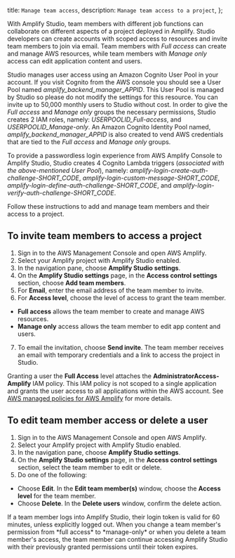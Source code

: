   title: `Manage team access`,
  description: `Manage team access to a project`,
};

With Amplify Studio, team members with different job functions can collaborate on different aspects of a project deployed in Amplify. Studio developers can create accounts with scoped access to resources and invite team members to join via email. Team members with *Full access* can create and manage AWS resources, while team members with *Manage only* access can edit application content and users.

Studio manages user access using an Amazon Cognito User Pool in your account. If you visit Cognito from the AWS console you should see a User Pool named *amplify_backend_manager_APPID*. This User Pool is managed by Studio so please do not modify the settings for this resource. You can invite up to 50,000 monthly users to Studio without cost. In order to give the *Full access* and *Manage only* groups the necessary permissions, Studio creates 2 IAM roles, namely: *USERPOOLID_Full-access*, and *USERPOOLID_Manage-only*. An Amazon Cognito Identity Pool named, *amplify_backend_manager_APPID*  is also created to vend AWS credentials that are tied to the *Full access* and *Manage only* groups.

To provide a passwordless login experience from AWS Amplify Console to Amplify Studio, Studio creates 4 Cognito Lambda triggers (*associated with the above-mentioned User Pool*), namely: *amplify-login-create-auth-challenge-SHORT_CODE*, *amplify-login-custom-message-SHORT_CODE*, *amplify-login-define-auth-challenge-SHORT_CODE*, and *amplify-login-verify-auth-challenge-SHORT_CODE*.

Follow these instructions to add and manage team members and their access to a project.

## To invite team members to access a project

1. Sign in to the AWS Management Console and open AWS Amplify.
2. Select your Amplify project with Amplify Studio enabled.
3. In the navigation pane, choose **Amplify Studio settings**.
4. On the **Amplify Studio settings** page, in the **Access control settings** section, choose **Add team members**.
5. For **Email**, enter the email address of the team member to invite.
6. For **Access level**, choose the level of access to grant the team member.
  * **Full access** allows the team member to create and manage AWS resources.
  * **Manage only** access allows the team member to edit app content and users.
7. To email the invitation, choose **Send invite**. The team member receives an email with temporary credentials and a link to access the project in Studio.

<Callout warning>

  Granting a user the **Full Access** level attaches the **AdministratorAccess-Amplify** IAM policy. This IAM policy is not scoped to a single application and grants the user access to all applications within the AWS account. See [AWS managed policies for AWS Amplify](https://docs.aws.amazon.com/amplify/latest/userguide/security-iam-awsmanpol.html) for more details.

</Callout>

## To edit team member access or delete a user
1. Sign in to the AWS Management Console and open AWS Amplify.
2. Select your Amplify project with Amplify Studio enabled.
3. In the navigation pane, choose **Amplify Studio settings**.
4. On the **Amplify Studio settings** page, in the **Access control settings** section, select the team member to edit or delete.
5. Do one of the following:
  * Choose **Edit**. In the **Edit team member(s)** window, choose the **Access level** for the team member.
  * Choose **Delete**. In the **Delete users** window, confirm the delete action.

<Callout warning>
If a team member logs into Amplify Studio, their login token is valid for 60 minutes, unless explicitly logged out. When you change a team member's permission from *full access* to *manage-only* or when you delete a team member's access, the team member can continue accessing Amplify Studio with their previously granted permissions until their token expires.
</Callout>

